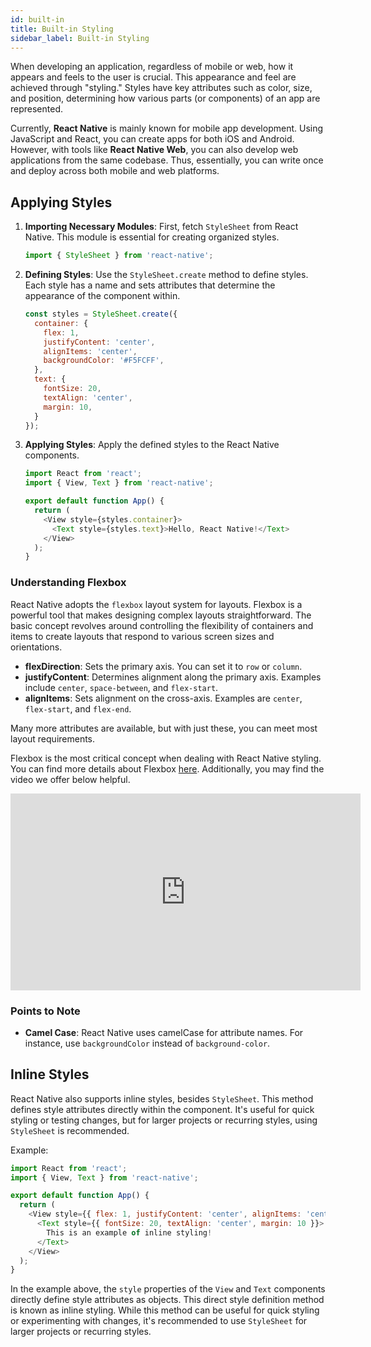 ```yaml
---
id: built-in
title: Built-in Styling
sidebar_label: Built-in Styling
---
```



When developing an application, regardless of mobile or web, how it appears and feels to the user is crucial. This appearance and feel are achieved through "styling." Styles have key attributes such as color, size, and position, determining how various parts (or components) of an app are represented.

<AdFitMobileBanner
  unit="DAN-YpcHf9p49U5ykXi8"
  className="adfit-top-mobile"
/>

Currently, **React Native** is mainly known for mobile app development. Using JavaScript and React, you can create apps for both iOS and Android. However, with tools like **React Native Web**, you can also develop web applications from the same codebase. Thus, essentially, you can write once and deploy across both mobile and web platforms.

## Applying Styles

1. **Importing Necessary Modules**:
First, fetch `StyleSheet` from React Native. This module is essential for creating organized styles.
   ```javascript
   import { StyleSheet } from 'react-native';
   ```

2. **Defining Styles**:
Use the `StyleSheet.create` method to define styles. Each style has a name and sets attributes that determine the appearance of the component within.
   ```javascript
   const styles = StyleSheet.create({
     container: {
       flex: 1,
       justifyContent: 'center',
       alignItems: 'center',
       backgroundColor: '#F5FCFF',
     },
     text: {
       fontSize: 20,
       textAlign: 'center',
       margin: 10,
     }
   });
   ```

3. **Applying Styles**:
   Apply the defined styles to the React Native components.
   ```javascript
   import React from 'react';
   import { View, Text } from 'react-native';
   
   export default function App() {
     return (
       <View style={styles.container}>
         <Text style={styles.text}>Hello, React Native!</Text>
       </View>
     );
   }
   ```

### Understanding Flexbox

React Native adopts the `flexbox` layout system for layouts. Flexbox is a powerful tool that makes designing complex layouts straightforward. The basic concept revolves around controlling the flexibility of containers and items to create layouts that respond to various screen sizes and orientations.

- **flexDirection**: Sets the primary axis. You can set it to `row` or `column`.
- **justifyContent**: Determines alignment along the primary axis. Examples include `center`, `space-between`, and `flex-start`.
- **alignItems**: Sets alignment on the cross-axis. Examples are `center`, `flex-start`, and `flex-end`.

Many more attributes are available, but with just these, you can meet most layout requirements.

Flexbox is the most critical concept when dealing with React Native styling. You can find more details about Flexbox [here](https://css-tricks.com/snippets/css/a-guide-to-flexbox/). Additionally, you may find the video we offer below helpful.

<div class="video-container" style={{marginBottom: 8}}>
<iframe width="560" height="315" src="https://www.youtube.com/embed/07ioPW-VKd4?si=-mku-ztYHU2siXJx" frameborder="0" allow="accelerometer; autoplay; clipboard-write; encrypted-media; gyroscope; picture-in-picture; web-share" allowfullscreen></iframe>
</div>

### Points to Note

- **Camel Case**: React Native uses camelCase for attribute names. For instance, use `backgroundColor` instead of `background-color`.

## Inline Styles

React Native also supports inline styles, besides `StyleSheet`. This method defines style attributes directly within the component. It's useful for quick styling or testing changes, but for larger projects or recurring styles, using `StyleSheet` is recommended.

Example:

```javascript
import React from 'react';
import { View, Text } from 'react-native';

export default function App() {
  return (
    <View style={{ flex: 1, justifyContent: 'center', alignItems: 'center' }}>
      <Text style={{ fontSize: 20, textAlign: 'center', margin: 10 }}>
        This is an example of inline styling!
      </Text>
    </View>
  );
}
```

In the example above, the `style` properties of the `View` and `Text` components directly define style attributes as objects. This direct style definition method is known as inline styling. While this method can be useful for quick styling or experimenting with changes, it's recommended to use `StyleSheet` for larger projects or recurring styles.

<AdFitMobileBanner
  unit="DAN-weLLBNA8C31gpo1t"
  className="adfit-bottom-mobile"
/>
